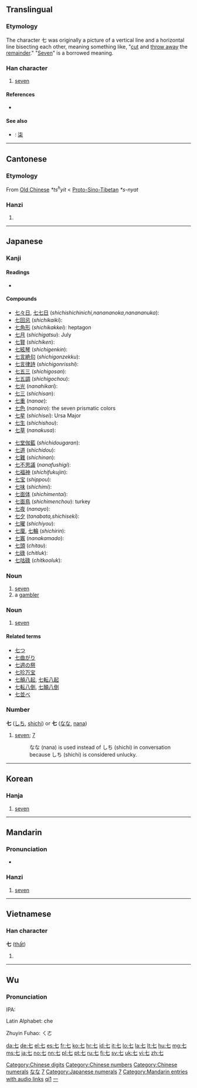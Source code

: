 {{rfc|Etymology as level 2 header}}
{{also|柒}}<!-- may be replaced by zh-forms -->
==Translingual==
{{Han stroke|[[Image:七-order.gif]]<br />The top-most horizontal stroke<br />is done from left to right.  The<br />vertical line and bottom-most<br />horizontal line are done as one<br />stroke, from top-left to bottom-right. }}

===Etymology===
The character 七 was originally a picture of a vertical line and a horizontal line bisecting each other, meaning something like, "[[cut]] and [[throw away]] the [[remainder]]." "[[seven|Seven]]" is a borrowed meaning.

===Han character===
{{Han char|rn=1|rad=一|as=01|sn=2|four=4071<sub>0</sub>|canj=十山 (JU)}}

# [[seven]]

====References====
* {{Han ref|kx=0075.070|dkj=00006|hdz=10003.030|uh=4E03|ud=19971|bh=A443|bd=42051}}

====See also====
{{Chinese-numbers}}
* {{qualifier|Chinese financial form}}: [[柒]]

[[Category:Chinese digits]]
[[Category:Chinese numbers]]
[[Category:Chinese numerals]]

----

==Cantonese==

===Etymology===
From [[Old Chinese]] ''*ts<sup>h</sup>yit'' < [[Proto-Sino-Tibetan]] ''*s-nyat''

===Hanzi===
{{yue-hanzi|jyut=|y=chat1}}

# {{defn|Cantonese}}

----

==Japanese==

===Kanji===
{{ja-kanji|grade=1|rs=一01}}

====Readings====
* {{ja-readings|on=[[しち]] (''shichi'')|kun=[[なな]] (''nana''), [[ななつ]] ([[七つ]], ''nanatsu''), [[なの]] (''nano'')|nanori=[[し]] (''shi''), [[しっ]] (''shit''), [[な]] (''na''), [[ひち]] (''hichi'')}}

====Compounds====
{{top2}}
* [[七々日]], [[七七日]] (''shichishichinichi,nanananoka,nanananuka''):
* [[七回忌]] (''shichikaiki''):
* [[七角形]] (''shichikakkei''): heptagon
* [[七月]] (''shichigatsu''): July
* [[七賢]] (''shichiken''):
* [[七絃琴]] (''shichigenkin''):
* [[七言絶句]] (''shichigonzekku''):
* [[七言律詩]] (''shichigonrisshi''):
* [[七五三]] (''shichigosan''):
* [[七五調]] (''shichigochou''):
* [[七光]] (''nanahikari''):
* [[七三]] (''shichisan''):
* [[七重]] (''nanae''):
* [[七色]] (''nanairo''): the seven prismatic colors
* [[七星]] (''shichisei''): Ursa Major
* [[七生]] (''shichishou''):
* [[七草]] (''nanakusa''):
{{mid2}}
* [[七堂伽藍]] (''shichidougaran''):
* [[七道]] (''shichidou''):
* [[七難]] (''shichinan''):
* [[七不思議]] (''nanafushigi''):
* [[七福神]] (''shichifukujin''):
* [[七宝]] (''shippou''):
* [[七味]] (''shichimi''):
* [[七面体]] (''shichimentai''):
* [[七面鳥]] (''shichimenchou''): turkey
* [[七夜]] (''nanayo''):
* [[七夕]] (''tanabata,shichiseki''):
* [[七曜]] (''shichiyou''):
* [[七厘]], [[七輪]] (''shichirin''):
* [[七竈]] (''nanakamado''):
* [[七頭]] (''chitau''):
* [[七碌]] (''chitluk''):
* [[七咕碌]] (''chitkooluk''):
{{bottom}}

===Noun===
{{ja-noun|k|hira=なな|rom=nana}}

# [[seven]]
# a [[gambler]]

===Noun===
{{ja-noun|k|hira=しち|rom=shichi}}

# [[seven]]

====Related terms====
* [[七つ]]
* [[七曲がり]]
* [[七週の祭]]
* [[七珍万宝]]
* [[七顛八起]], [[七転八起]]
* [[七転八倒]], [[七顛八倒]]
* [[七並べ]]

===Number===
'''七''' ([[しち]], [[shichi]]) or '''七''' ([[なな]], [[nana]])

# [[seven]]; [[7]]
#: なな (nana) is used instead of しち (shichi) in conversation because しち (shichi) is considered unlucky.

[[Category:1000 Japanese basic words|なな]]
[[Category:Japanese numbers|7]]
[[Category:Japanese numerals]]

----

==Korean==

===Hanja===
{{ko-hanja|hangeul=칠|rv=chil|mr=ch'il|y=chil|eumhun=일곱|ehrv=ilgop|ehmr=ilgop|ehy=ilkop}}

# [[seven]]

[[Category:Korean numbers|7]]

----

==Mandarin==

===Pronunciation===
* {{audio|zh-qī.ogg|audio}}

===Hanzi===
{{cmn-hanzi|pin=[[qī]] ([[qi1]]), [[shǎng]] ([[shang3]])|wg=ch'i<sup>1</sup>, shang<sup>3</sup>}}

# [[seven]]

[[Category:Mandarin entries with audio links]]
[[Category:zh-cn:Numbers|qi1]]
[[Category:zh-tw:Numbers|一]]

----

==Vietnamese==

===Han character===
'''七''' ([[thất]])

# {{defn|Vietnamese}}

----

==Wu==
{{zh-attention}}

===Pronunciation===
IPA:

Latin Alphabet: che

Zhuyin Fuhao: ㄑㄜ

[[da:七]]
[[de:七]]
[[el:七]]
[[es:七]]
[[fr:七]]
[[ko:七]]
[[hr:七]]
[[id:七]]
[[it:七]]
[[lo:七]]
[[la:七]]
[[lt:七]]
[[hu:七]]
[[mg:七]]
[[ms:七]]
[[ja:七]]
[[no:七]]
[[nn:七]]
[[pl:七]]
[[pt:七]]
[[ru:七]]
[[fi:七]]
[[sv:七]]
[[uk:七]]
[[vi:七]]
[[zh:七]]